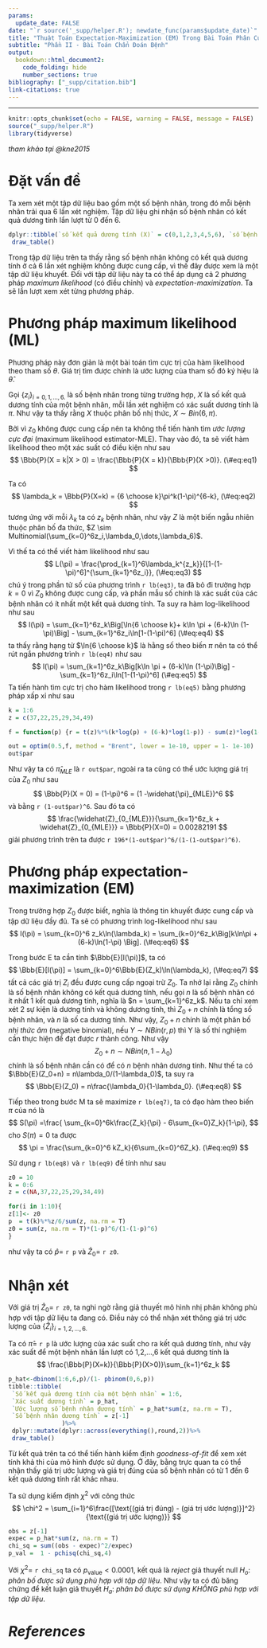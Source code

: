 ```yaml
---
params:
  update_date: FALSE
date: "`r source('_supp/helper.R'); newdate_func(params$update_date)`"
title: "Thuật Toán Expectation-Maximization (EM) Trong Bài Toán Phân Cụm"
subtitle: "Phần II - Bài Toán Chẩn Đoán Bệnh"
output: 
  bookdown::html_document2:
    code_folding: hide
    number_sections: true
bibliography: ["_supp/citation.bib"]
link-citations: true
---
```


\newcommand{\bf}[1]{\boldsymbol{#1}}
\newcommand{\hat}[1]{\widehat{#1}}
\newcommand{\mm}[1]{\mathbb{#1}}
\newcommand{\bar}[1]{\overline{#1}}
\newcommand{\tp}[1]{{#1}^{\top}}
\newcommand{\scr}[1]{\mathscr{#1}}


\def\E{\Bbb{E}}
\def\V{\Bbb{V}}
\def\P{\Bbb{P}}
\def\I{{\large\unicode{x1D7D9}}}
\def\indep{\perp\!\!\!\!\perp}
\newcommand{\overeq}[2]{\stackrel{#1}{#2}}
\def\epsilon{\varepsilon} 
\def\proved{\blacksquare\quad} 
---


```r
knitr::opts_chunk$set(echo = FALSE, warning = FALSE, message = FALSE)
source("_supp/helper.R")
library(tidyverse)
```

:::{.right}
*tham khảo tại @kne2015*
:::

# Đặt vấn đề

Ta xem xét một tập dữ liệu bao gồm một số bệnh nhân, trong đó mỗi bệnh nhân trải qua 6 lần xét nghiệm. Tập dữ liệu ghi nhận số bệnh nhân có kết quả dương tính lần lượt từ 0 đến 6.

```r
dplyr::tibble(`số kết quả dương tính (X)` = c(0,1,2,3,4,5,6), `số bệnh nhân (Z)`= c(NA, 37,22,25,29,34,49))%>%
 draw_table()
```

Trong tập dữ liệu trên ta thấy rằng số bệnh nhân không có kết quả dương tính ở cả 6 lần xét nghiệm không được cung cấp, vì thế đây được xem là một tập dữ liệu khuyết. Đối với tập dữ liệu này ta có thể áp dụng cả 2 phương pháp *maximum likelihood* (có điều chỉnh) và *expectation-maximization*. Ta sẽ lần lượt xem xét từng phương pháp. 

# Phương pháp maximum likelihood (ML)

Phương pháp này đơn giản là một bài toán tìm cực trị của hàm likelihood theo tham số $\theta$. Giá trị tìm được chính là ước lượng của tham số đó ký hiệu là $\hat{\theta}$. 

Gọi $\{z_i\}_{i=0,1,\dots,6.}$ là số bệnh nhân trong từng trường hợp, $X$ là số kết quả dương tính của một bệnh nhân, mỗi lần xét nghiệm có xác suất dương tính là $\pi$. Như vậy ta thấy rằng $X$ thuộc phân bố nhị thức, $X \sim Bin(6,\pi)$. 

Bởi vì $z_0$ không được cung cấp nên ta không thể tiến hành tìm *ước lượng cực đại* (maximum likelihood estimator-MLE). Thay vào đó, ta sẽ viết hàm likelihood theo một xác suất có điều kiện như sau 
$$
\P(X = k|X > 0) = \frac{\P(X = k)}{\P(X >0)}.
(\#eq:eq1)
$$

Ta có 
$$
\lambda_k = \P(X=k) = {6 \choose k}\pi^k(1-\pi)^{6-k},
(\#eq:eq2)
$$
tương ứng với mỗi $\lambda_k$ ta có $z_k$ bệnh nhân, như vậy $Z$ là một biến ngẫu nhiên thuộc phân bố đa thức, $Z \sim Multinomial(\sum_{k=0}^6z_i,\lambda_0,\dots,\lambda_6)$. 

Vì thế ta có thể viết hàm likelihood như sau
$$
L(\pi) =  \frac{\prod_{k=1}^6\lambda_k^{z_k}}{[1-(1-\pi)^6]^{\sum_{k=1}^6z_i}},
(\#eq:eq3)
$$
chú ý trong phần tử số của phương trình `r lb(eq3)`, ta đã bỏ đi trường hợp $k=0$ vì $Z_0$ không được cung cấp, và phần mẫu số chính là xác suất của các bệnh nhân có ít nhất một kết quả dương tính. Ta suy ra hàm log-likelihood như sau
$$
l(\pi) = \sum_{k=1}^6z_k\Big[\ln{6 \choose k}+ k\ln \pi + (6-k)\ln (1-\pi)\Big] - \sum_{k=1}^6z_i\ln[1-(1-\pi)^6]
(\#eq:eq4)
$$
ta thấy rằng hạng tử $\ln{6 \choose k}$ là hằng số theo biến $\pi$ nên ta có thể rút ngắn phương trình `r lb(eq4)` như sau
$$
l(\pi) = \sum_{k=1}^6z_k\Big[k\ln \pi + (6-k)\ln (1-\pi)\Big] - \sum_{k=1}^6z_i\ln[1-(1-\pi)^6]
(\#eq:eq5)
$$
Ta tiến hành tìm cực trị cho hàm likelihood trong `r lb(eq5)` bằng phương pháp xấp xỉ như sau

```r
k = 1:6
z = c(37,22,25,29,34,49)

f = function(p) {r = t(z)%*%(k*log(p) + (6-k)*log(1-p)) - sum(z)*log(1-(1-p)^6); -r}

out = optim(0.5,f, method = "Brent", lower = 1e-10, upper = 1- 1e-10)
out$par
```

Như vậy ta có $\hat{\pi}_{MLE}$ là `r out$par`, ngoài ra ta cũng có thể ước lượng giá trị của $Z_0$ như sau 
$$
\P(X = 0) = (1-\pi)^6 = (1 -\hat{\pi}_{MLE})^6
$$
và bằng `r (1-out$par)^6`. Sau đó ta có 
$$
\frac{\hat{Z}_{0_{MLE}}}{\sum_{k=1}^6z_k + \hat{Z}_{0_{MLE}}} = \P(X=0) = 0.00282191
$$
giải phương trình trên ta được `r 196*(1-out$par)^6/(1-(1-out$par)^6)`.

# Phương pháp expectation-maximization (EM)

Trong trường hợp $Z_0$ được biết, nghĩa là thông tin khuyết được cung cấp và tập dữ liệu đầy đủ. Ta sẽ có phương trình log-likelihood như sau 
$$
l(\pi) = \sum_{k=0}^6 z_k\ln(\lambda_k) = \sum_{k=0}^6z_k\Big[k\ln\pi + (6-k)\ln(1-\pi) \Big].
(\#eq:eq6)
$$

Trong bước E ta cần tính $\E[l(\pi)]$, ta có
$$
\E[l(\pi)] = \sum_{k=0}^6\E(Z_k)\ln(\lambda_k),
(\#eq:eq7)
$$
tất cả các giá trị $Z_i$ đều được cung cấp ngoại trừ $Z_0$. Ta nhớ lại rằng $Z_0$ chính là số bệnh nhân không có kết quả dương tính, nếu gọi $n$ là số bệnh nhân có ít nhất 1 kết quả dương tính, nghĩa là $n = \sum_{k=1}^6z_k$. Nếu ta chỉ xem xét 2 sự kiện là dương tính và không dương tính, thì $Z_0 +n$ chính là tổng số bệnh nhân, và $n$ là số ca dương tính. Như vậy, $Z_0+n$ chính là một phân bố *nhị thức âm* (negative binomial), nếu $Y\sim NBin(r,p)$ thì Y là số thí nghiệm cần thực hiện để đạt được $r$ thành công. Như vậy 
$$
Z_0+n \sim NBin(n,1-\lambda_0)
$$
chính là số bệnh nhân cần có để có $n$ bệnh nhân dương tính. Như thế ta có $\E(Z_0+n) = n\lambda_0/(1-\lambda_0)$, ta suy ra 
$$
\E(Z_0) = n\frac{\lambda_0}{1-\lambda_0}.
(\#eq:eq8)
$$

Tiếp theo trong bước M ta sẽ maximize `r lb(eq7)`, ta có đạo hàm theo biến $\pi$ của nó là 
$$
S(\pi) =\frac{ \sum_{k=0}^6k\frac{Z_k}{\pi} - 6\sum_{k=0}Z_k}{1-\pi},
$$
cho $S(\pi) = 0$ ta được 
$$
\pi = \frac{\sum_{k=0}^6 kZ_k}{6\sum_{k=0}^6Z_k}.
(\#eq:eq9)
$$

Sử dụng `r lb(eq8)` và `r lb(eq9)` để tính như sau

```r
z0 = 10
k = 0:6
z = c(NA,37,22,25,29,34,49)

for(i in 1:10){
z[1]<- z0
p  = t(k)%*%z/6/sum(z, na.rm = T)
z0 = sum(z, na.rm = T)*(1-p)^6/(1-(1-p)^6)
}
```
như vậy ta có $\hat{p}=$ `r p` và $\hat{Z}_0 =$ `r z0`.

# Nhận xét

Với giá trị $\hat{Z}_0 =$ `r z0`, ta nghi ngờ rằng giả thuyết mô hình nhị phân không phù hợp với tập dữ liệu ta đang có. Điều này có thể nhận xét thông giá trị ước lượng của $\{\hat{Z}_i\}_{i=1,2,\dots,6.}$

Ta có $\hat{\pi} =$ `r p` là ước lượng của xác suất cho ra kết quả dương tính, như vậy xác suất để một bệnh nhân lần lượt có 1,2,...,6 kết quả dương tính là 
$$
\frac{\P(X=k)}{\P(X>0)}\sum_{k=1}^6z_k
$$

```r
p_hat<-dbinom(1:6,6,p)/(1- pbinom(0,6,p))
tibble::tibble(
 `Số kết quả dương tính của một bệnh nhân` = 1:6,
 `Xác suất dương tính` = p_hat,
 `Ước lượng số bệnh nhân dương tính` = p_hat*sum(z, na.rm = T),
 `Số bệnh nhân dương tính` = z[-1]
               )%>%
 dplyr::mutate(dplyr::across(everything(),round,2))%>%
 draw_table()
```

Từ kết quả trên ta có thể tiến hành kiểm định *goodness-of-fit* để xem xét tính khả thi của mô hình được sử dụng. Ở đây, bằng trực quan ta có thể nhận thấy giá trị ước lượng và giá trị đúng của số bệnh nhân có từ 1 đến 6 kết quả dương tính rất khác nhau. 

Ta sử dụng kiểm định $\chi^2$ với công thức 
$$
\chi^2 = \sum_{i=1}^6\frac{[\text{(giá trị đúng) - (giá trị ước lượng)}]^2}{\text{(giá trị ước lượng)}}
$$

```r
obs = z[-1]
expec = p_hat*sum(z, na.rm = T)
chi_sq = sum((obs - expec)^2/expec)
p_val =  1 - pchisq(chi_sq,4)
```

Với $\chi^2 =$ `r chi_sq` ta có $p_{\text{value}} < 0.0001$, kết quả là _reject_ giả thuyết null $H_o:$ *phân bố được sử dụng phù hợp với tập dữ liệu*. Như vậy ta có đủ băng chứng để kết luận giả thuyết $H_a:$ *phân bố được sử dụng KHÔNG phù hợp với tập dữ liệu*.





















<!-- ----------------------------------------------------------------------------- -->

# _References_ {-}
